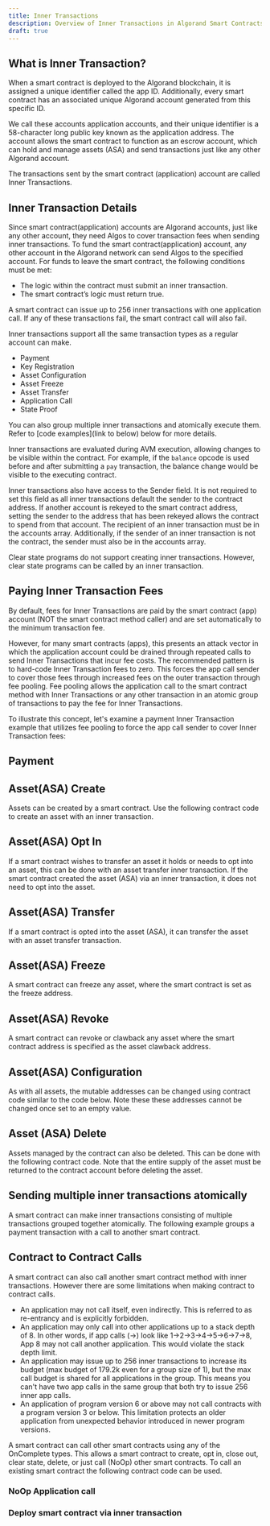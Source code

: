 ```yaml
---
title: Inner Transactions
description: Overview of Inner Transactions in Algorand Smart Contracts.
draft: true
---
```




## What is Inner Transaction?
When a smart contract is deployed to the Algorand blockchain, it is assigned a unique identifier called the app ID. Additionally, every smart contract has an associated unique Algorand account generated from this specific ID.

We call these accounts application accounts, and their unique identifier is a 58-character long public key known as the application address. The account allows the smart contract to function as an escrow account, which can hold and manage assets (ASA) and send transactions just like any other Algorand account.

The transactions sent by the smart contract (application) account are called Inner Transactions.

## Inner Transaction Details
Since smart contract(application) accounts are Algorand accounts, just like any other account, they need Algos to cover transaction fees when sending inner transactions. To fund the smart contract(application) account, any other account in the Algorand network can send Algos to the specified account. For funds to leave the smart contract, the following conditions must be met: 
- The logic within the contract must submit an inner transaction.
- The smart contract’s logic must return true. 

A smart contract can issue up to 256 inner transactions with one application call. If any of these transactions fail, the smart contract call will also fail. 

Inner transactions support all the same transaction types as a regular account can make. 
- Payment
- Key Registration
- Asset Configuration
- Asset Freeze
- Asset Transfer
- Application Call
- State Proof

You can also group multiple inner transactions and atomically execute them. Refer to [code examples](link to below) below for more details. 

Inner transactions are evaluated during AVM execution, allowing changes to be visible within the contract. For example, if the `balance` opcode is used before and after submitting a `pay` transaction, the balance change would be visible to the executing contract.

Inner transactions also have access to the Sender field. It is not required to set this field as all inner transactions default the sender to the contract address. If another account is rekeyed to the smart contract address, setting the sender to the address that has been rekeyed allows the contract to spend from that account. The recipient of an inner transaction must be in the accounts array. Additionally, if the sender of an inner transaction is not the contract, the sender must also be in the accounts array.

Clear state programs do not support creating inner transactions. However, clear state programs can be called by an inner transaction.

## Paying Inner Transaction Fees
By default, fees for Inner Transactions are paid by the smart contract (app) account (NOT the smart contract method caller) and are set automatically to the minimum transaction fee.

However, for many smart contracts (apps), this presents an attack vector in which the application account could be drained through repeated calls to send Inner Transactions that incur fee costs. The recommended pattern is to hard-code Inner Transaction fees to zero. This forces the app call sender to cover those fees through increased fees on the outer transaction through fee pooling. Fee pooling allows the application call to the smart contract method with Inner Transactions or any other transaction in an atomic group of transactions to pay the fee for Inner Transactions.

To illustrate this concept, let's examine a payment Inner Transaction example that utilizes fee pooling to force the app call sender to cover Inner Transaction fees:

## Payment
<Tabs syncKey='lang'>
  <TabItem label='Python' icon='seti:python'>
  </TabItem>
  <TabItem label='TEAL'>
  </TabItem>
</Tabs>


## Asset(ASA) Create
Assets can be created by a smart contract. Use the following contract code to create an asset with an inner transaction.
<Tabs syncKey='lang'>
  <TabItem label='Python' icon='seti:python'>
  </TabItem>
  <TabItem label='TEAL'>
  </TabItem>
</Tabs>

## Asset(ASA) Opt In
If a smart contract wishes to transfer an asset it holds or needs to opt into an asset, this can be done with an asset transfer inner transaction. If the smart contract created the asset (ASA) via an inner transaction, it does not need to opt into the asset. 
<Tabs syncKey='lang'>
  <TabItem label='Python' icon='seti:python'>
  </TabItem>
  <TabItem label='TEAL'>
  </TabItem>
</Tabs>

## Asset(ASA) Transfer
If a smart contract is opted into the asset (ASA), it can transfer the asset with an asset transfer transaction.
<Tabs syncKey='lang'>
  <TabItem label='Python' icon='seti:python'>
  </TabItem>
  <TabItem label='TEAL'>
  </TabItem>
</Tabs>

## Asset(ASA) Freeze
A smart contract can freeze any asset, where the smart contract is set as the freeze address.
<Tabs syncKey='lang'>
  <TabItem label='Python' icon='seti:python'>
  </TabItem>
  <TabItem label='TEAL'>
  </TabItem>
</Tabs>

## Asset(ASA) Revoke
A smart contract can revoke or clawback any asset where the smart contract address is specified as the asset clawback address.
<Tabs syncKey='lang'>
  <TabItem label='Python' icon='seti:python'>
  </TabItem>
  <TabItem label='TEAL'>
  </TabItem>
</Tabs>

## Asset(ASA) Configuration
As with all assets, the mutable addresses can be changed using contract code similar to the code below. Note these these addresses cannot be changed once set to an empty value. 
<Tabs syncKey='lang'>
  <TabItem label='Python' icon='seti:python'>
  </TabItem>
  <TabItem label='TEAL'>
  </TabItem>
</Tabs>

## Asset (ASA) Delete
Assets managed by the contract can also be deleted. This can be done with the following contract code. Note that the entire supply of the asset must be returned to the contract account before deleting the asset. 
<Tabs syncKey='lang'>
  <TabItem label='Python' icon='seti:python'>
  </TabItem>
  <TabItem label='TEAL'>
  </TabItem>
</Tabs>

## Sending multiple inner transactions atomically
A smart contract can make inner transactions consisting of multiple transactions grouped together atomically. The following example groups a payment transaction with a call to another smart contract.
<Tabs syncKey='lang'>
  <TabItem label='Python' icon='seti:python'>
  </TabItem>
  <TabItem label='TEAL'>
  </TabItem>
</Tabs>

## Contract to Contract Calls
A smart contract can also call another smart contract method with inner transactions. However there are some limitations when making contract to contract calls.
- An application may not call itself, even indirectly. This is referred to as re-entrancy and is explicitly forbidden.
- An application may only call into other applications up to a stack depth of 8. In other words, if app calls (->) look like 1->2->3->4->5->6->7->8, App 8 may not call another application. This would violate the stack depth limit.
- An application may issue up to 256 inner transactions to increase its budget (max budget of 179.2k even for a group size of 1), but the max call budget is shared for all applications in the group. This means you can't have two app calls in the same group that both try to issue 256 inner app calls.
- An application of program version 6 or above may not call contracts with a program version 3 or below. This limitation protects an older application from unexpected behavior introduced in newer program versions.

A smart contract can call other smart contracts using any of the OnComplete types. This allows a smart contract to create, opt in, close out, clear state, delete, or just call (NoOp) other smart contracts. To call an existing smart contract the following contract code can be used.

### NoOp Application call
<Tabs syncKey='lang'>
  <TabItem label='Python' icon='seti:python'>
  </TabItem>
  <TabItem label='TEAL'>
  </TabItem>
</Tabs>

### Deploy smart contract via inner transaction
<Tabs syncKey='lang'>
  <TabItem label='Python' icon='seti:python'>
  </TabItem>
  <TabItem label='TEAL'>
  </TabItem>
</Tabs>


